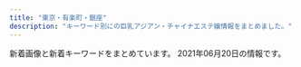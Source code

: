 ```yaml
---
title: "東京・有楽町・銀座"
description: "キーワード別にの巨乳アジアン・チャイナエステ嬢情報をまとめました。"
---
```


新着画像と新着キーワードをまとめています。
2021年06月20日の情報です。

<DmmAffiliateIns />
<KeywordTable
  shops={
    [
    {
        "url": "http://e-berry.work/index.html",
        "keywords": {},
        "name": "\u30a2\u30ed\u30de\u30a2\u30ea\u30a2",
        "img_links": [
            "http://e-berry.work/images/sys3.jpg",
            "http://e-berry.work/sp/images/b2.jpg",
            "http://e-berry.work/sp/images/news.png",
            "http://e-berry.work/staff/ayumi.jpg",
            "http://e-berry.work/img/yoko1.jpg",
            "http://e-berry.work/images/10.jpg",
            "http://e-berry.work/sp/images/head.jpg",
            "http://e-berry.work/sp/img/ayumi1.jpg",
            "http://e-berry.work/staff/nene.jpg",
            "http://e-berry.work/staff/hikari.jpg",
            "http://e-berry.work/sp/staff/aya.jpg",
            "http://e-berry.work/images/9.jpg",
            "http://e-berry.work/sp/images/sys2.png",
            "http://e-berry.work/img/natumi1.jpg",
            "http://e-berry.work/sp/images/sys3.png",
            "http://e-berry.work/sp/images/staff_t.png",
            "http://e-berry.work/sp/img/nene1.jpg",
            "http://e-berry.work/sp/images/concept.jpg",
            "http://e-berry.work/images/b2.jpg",
            "http://e-berry.work/sp/images/rec1.jpg",
            "http://e-berry.work/images/newsb.png",
            "http://e-berry.work/sp/images/interior_t.png",
            "http://e-berry.work/sp/img/natumi1.jpg",
            "http://e-berry.work/img/moka1.jpg",
            "http://e-berry.work/img/aya1.jpg",
            "http://e-berry.work/sp/img/haruka1.jpg",
            "http://e-berry.work/sp/img/ai1.jpg",
            "http://e-berry.work/img/hikari1.jpg",
            "http://e-berry.work/images/newface.jpg",
            "http://e-berry.work/images/head.jpg",
            "http://e-berry.work/sp/staff/yoko.jpg",
            "http://e-berry.work/sp/images/newsb.png",
            "http://e-berry.work/sp/staff/nene.jpg",
            "http://e-berry.work/images/ac1.jpg",
            "http://e-berry.work/sp/images/newface.png",
            "http://e-berry.work/images/interior_t.jpg",
            "http://e-berry.work/images/news_t.jpg",
            "http://e-berry.work/images/sys2.jpg",
            "http://e-berry.work/sp/images/ac1.jpg",
            "http://e-berry.work/sp/images/tel.png",
            "http://e-berry.work/sp/staff/ayumi.jpg",
            "http://e-berry.work/img/rina1.jpg",
            "http://e-berry.work/staff/aya.jpg",
            "http://e-berry.work/sp/staff/hikari.jpg",
            "http://e-berry.work/sp/img/yoko1.jpg",
            "http://e-berry.work/sp/img/hikari1.jpg",
            "http://e-berry.work/sp/staff/ai.jpg",
            "http://e-berry.work/staff/yoko.jpg",
            "http://e-berry.work/images/concept.jpg",
            "http://e-berry.work/sp/staff/moka.jpg",
            "http://e-berry.work/sp/images/10.jpg",
            "http://e-berry.work/images/rec2.jpg",
            "http://e-berry.work/img/ayumi1.jpg",
            "http://e-berry.work/sp/images/b1.jpg",
            "http://e-berry.work/sp/images/rec2.png",
            "http://e-berry.work/staff/moka.jpg",
            "http://e-berry.work/images/sm.jpg",
            "http://e-berry.work/img/haruka1.jpg",
            "http://e-berry.work/sp/img/rina1.jpg",
            "http://e-berry.work/images/tgirl.jpg",
            "http://e-berry.work/images/b1.jpg",
            "http://e-berry.work/images/rec1.jpg",
            "http://e-berry.work/sp/images/int2.png",
            "http://e-berry.work/sp/staff/rina.jpg",
            "http://e-berry.work/sp/staff/natumi.jpg",
            "http://e-berry.work/sp/images/footer.jpg",
            "http://e-berry.work/sp/images/sys1.png",
            "http://e-berry.work/images/int2.jpg",
            "http://e-berry.work/img/ai1.jpg",
            "http://e-berry.work/staff/natumi.jpg",
            "http://e-berry.work/images/sys1.jpg",
            "http://e-berry.work/staff/ai.jpg",
            "http://e-berry.work/sp/images/int1.png",
            "http://e-berry.work/sp/images/9.jpg",
            "http://e-berry.work/sp/staff/haruka.jpg",
            "http://e-berry.work/sp/img/moka1.jpg",
            "http://e-berry.work/staff/haruka.jpg",
            "http://e-berry.work/sp/img/aya1.jpg",
            "http://e-berry.work/sp/images/topgirl.png",
            "http://e-berry.work/images/staff_t.jpg",
            "http://e-berry.work/img/nene1.jpg",
            "http://e-berry.work/staff/rina.jpg",
            "http://e-berry.work/images/int1.jpg"
        ],
        "station": "\u6c34\u5929\u5bae\u524d\u99c56\u756a\u51fa\u53e3"
    },
    {
        "station": "\u5c0f\u4f1d\u99ac\u753a\u99c51\u756a\u51fa\u53e3",
        "url": "http://lucky.geo.jp/",
        "name": "LUCKY \uff5e\u30e9\u30c3\u30ad\u30fc\uff5e",
        "img_links": [
            "http://lucky.geo.jp/2/uploadimg/1597029716.jpg",
            "http://lucky.geo.jp/2/uploadimg/1610946975.jpeg",
            "http://lucky.geo.jp/2/uploadimg/1574764277.jpg",
            "http://lucky.geo.jp/2/uploadimg/1615487001.jpeg",
            "http://lucky.geo.jp/2/uploadimg/1619245065.jpeg",
            "http://lucky.geo.jp/vis_theptframe.png",
            "http://lucky.geo.jp/dozdLZQPkhPUwC2.png",
            "https://LUCKY.pwchp.com/images/vis_theptframe.png",
            "http://lucky.geo.jp/int1.png",
            "http://lucky.geo.jp/2/uploadimg/1613285139.jpeg",
            "http://lucky.geo.jp/2/uploadimg/1565558725.jpg",
            "http://lucky.geo.jp/2/uploadimg/1593756798.jpg",
            "http://lucky.geo.jp/2/uploadimg/1596225793.jpg",
            "http://lucky.geo.jp/2/uploadimg/1589888939.jpg",
            "http://lucky.geo.jp/2/uploadimg/1610000464.jpeg",
            "http://lucky.geo.jp/2/uploadimg/1593756884.jpg"
        ],
        "keywords": {
            "90": 40,
            "D": 20,
            "C": 40,
            "92": 10,
            "83": 40,
            "E": 20,
            "87": 20,
            "85": 20
        }
    },
    {
        "url": "https://melodyspa.tokyo/",
        "name": "Melody Spa -\u30e1\u30ed\u30c7\u30a3 \u30b9\u30d1-",
        "station": "JR\u65b0\u65e5\u672c\u6a4b\u99c56\u756a\u51fa\u53e3",
        "img_links": [
            "https://melodyspa.tokyo/images/share/pagetop.png",
            "https://melodyspa.tokyo/images/st/risa.jpg",
            "https://melodyspa.tokyo/images/st/yuna.jpg",
            "https://melodyspa.tokyo/images/st/yuna1.jpg",
            "https://melodyspa.tokyo/images/st/mina2.jpg",
            "https://melodyspa.tokyo/images/st/rara2.jpg",
            "https://melodyspa.tokyo/images/st/st_.jpg",
            "https://melodyspa.tokyo/images/st/yui.jpg",
            "https://melodyspa.tokyo/images/st/mina.jpg",
            "https://melodyspa.tokyo/images/topimage/topimage.jpg",
            "https://melodyspa.tokyo/images/st/yuri.jpg",
            "https://melodyspa.tokyo/images/st/yuna2.jpg",
            "https://melodyspa.tokyo/images/st/you.jpg",
            "https://melodyspa.tokyo/images/st/miho.jpg",
            "https://melodyspa.tokyo/images/st/ringo.jpg",
            "https://melodyspa.tokyo/images/st/you3.jpg",
            "https://melodyspa.tokyo/images/st/you2.jpg"
        ],
        "keywords": {
            "C": 36,
            "F": 2,
            "86": 4
        }
    },
    {
        "station": "\u6c34\u5929\u5bae\u524d\u99c58\u756a\u51fa\u53e3",
        "name": "\u3086\u3089\u308a\u9999",
        "img_links": [
            "http://yurarika.work/staff/mirai1.jpg",
            "http://yurarika.work/staff/mika2.jpg",
            "http://yurarika.work/staff/mirai2.jpg",
            "http://yurarika.work/staff/aya2.jpg",
            "http://yurarika.work/staff/rara.jpg",
            "http://yurarika.work/staff/rara1.jpg",
            "http://yurarika.work/staff/mika.jpg",
            "http://yurarika.work/staff/mirai.jpg",
            "http://yurarika.work/staff/aya1.jpg",
            "http://yurarika.work/staff/aya.jpg",
            "http://yurarika.work/staff/rara2.jpg",
            "http://yurarika.work/staff/mika1.jpg",
            "http://yurarika.work/img/all/loader.png"
        ],
        "keywords": {
            "D": 6,
            "86": 4,
            "85": 10,
            "88": 6,
            "C": 14
        },
        "url": "http://yurarika.work/"
    },
    {
        "name": "Dream",
        "img_links": [
            "https://ningyocho-esthe.work/images/dream/staff/\u30ca\u30ca.jpg",
            "https://ningyocho-esthe.work/images/dream/staff/\u3042\u307f.jpg",
            "https://ningyocho-esthe.work/images/dream/home/image_01.png",
            "https://ningyocho-esthe.work/images/dream/common/credit_02.png",
            "https://ningyocho-esthe.work/images/dream/common/gallery_04.png",
            "https://ningyocho-esthe.work/images/dream/common/credit_01.png",
            "https://ningyocho-esthe.work/images/dream/staff/imgapp_1.jpg",
            "https://ningyocho-esthe.work/images/dream/staff/ni.jpeg",
            "https://ningyocho-esthe.work/images/dream/common/side_bnr_02.png",
            "https://ningyocho-esthe.work/images/dream/common/gallery_10.png",
            "https://ningyocho-esthe.work/images/dream/staff/3.jpg",
            "https://ningyocho-esthe.work/images/dream/common/side_bnr_01.png",
            "https://ningyocho-esthe.work/images/dream/common/gallery_05.png",
            "https://ningyocho-esthe.work/images/dream/staff/1.jpg",
            "https://ningyocho-esthe.work/images/dream/home/image_02.png",
            "https://ningyocho-esthe.work/images/dream/common/gallery_06.png",
            "https://ningyocho-esthe.work/images/dream/staff/13.jpg",
            "https://ningyocho-esthe.work/images/dream/staff/imgapp6.jpg",
            "https://ningyocho-esthe.work/images/dream/staff/\u5929\u4f7f\u591c\u6708.jpeg",
            "https://ningyocho-esthe.work/images/dream/common/gallery_07.png",
            "https://ningyocho-esthe.work/images/dream/common/gallery_03.png",
            "https://ningyocho-esthe.work/images/dream/common/gallery_02.png",
            "https://ningyocho-esthe.work/images/dream/common/gallery_08.png",
            "https://ningyocho-esthe.work/images/dream/home/image_03.png",
            "https://ningyocho-esthe.work/images/dream/staff/imgapp_3.jpg",
            "https://ningyocho-esthe.work/images/dream/nvpuai2.jpeg",
            "https://ningyocho-esthe.work/images/dream/staff/2.jpg",
            "https://ningyocho-esthe.work/images/dream/common/header_phone_pc.png",
            "https://ningyocho-esthe.work/images/dream/common/header_info.png",
            "https://ningyocho-esthe.work/images/dream/common/credit_03.png",
            "https://ningyocho-esthe.work/images/dream/home/teaser.png",
            "https://ningyocho-esthe.work/images/dream/common/gallery_01.png",
            "https://ningyocho-esthe.work/images/dream/common/gallery_09.png"
        ],
        "station": "\u4eba\u5f62\u753a\u99c5A1\u51fa\u53e3",
        "url": "https://ningyocho-esthe.work/",
        "keywords": {
            "88": 1,
            "\u30bb\u30af\u30b7\u30fc": 3
        }
    },
    {
        "keywords": {},
        "station": "\u4eba\u5f62\u753a\u99c5A6",
        "img_links": [
            "http://yume-sato.blue/uploads//sites/18/2020/09/g4.jpg",
            "http://yume-sato.blue/uploads//sites/18/2020/09/g5.jpg",
            "http://yume-sato.blue/uploads//sites/18/2020/09/g2.jpg",
            "http://yume-sato.blue/uploads//sites/18/2020/09/pick.jpg",
            "http://yume-sato.blue/uploads//sites/18/2020/09/news.jpg",
            "http://yume-sato.blue/uploads//sites/18/2020/09/s_staff.png",
            "http://yume-sato.blue/uploads//sites/18/2020/09/g6-150x150.jpg",
            "http://yume-sato.blue/uploads//sites/18/2020/12/gg.jpg",
            "http://yume-sato.blue/uploads//sites/18/2021/05/g3.jpg",
            "http://yume-sato.blue/uploads//sites/18/2021/04/1.jpg",
            "http://yume-sato.blue/uploads//sites/18/2020/09/g5-150x150.jpg",
            "http://yume-sato.blue/uploads//sites/18/2020/09/g2-150x150.jpg",
            "http://yume-sato.blue/uploads//sites/18/2020/09/mobile-1.jpg",
            "http://yume-sato.blue/uploads//sites/18/2020/09/g4-150x150.jpg",
            "http://yume-sato.blue/uploads//sites/18/2020/12/gg-150x150.jpg",
            "http://yume-sato.blue/uploads//sites/18/2020/09/top.jpg",
            "http://yume-sato.blue/uploads//sites/18/2021/04/1-225x300.jpg",
            "http://yume-sato.blue/uploads//sites/18/2020/09/top1-1.jpg",
            "http://yume-sato.blue/uploads//sites/18/2020/09/g1-150x150.jpg",
            "http://yume-sato.blue/uploads//sites/18/2021/06/g3.jpg",
            "http://yume-sato.blue/uploads//sites/18/2021/06/g3-150x150.jpg",
            "http://yume-sato.blue/uploads//sites/18/2020/09/g1.jpg",
            "http://yume-sato.blue/uploads//sites/18/2021/05/g3-150x150.jpg",
            "http://yume-sato.blue/uploads//sites/18/2020/10/g2.jpg",
            "http://yume-sato.blue/uploads//sites/18/2020/09/g6.jpg"
        ],
        "url": "http://yume-sato.blue/",
        "name": "\u5922\u306e\u90f7"
    },
    {
        "station": "\u99ac\u55b0\u6a2a\u5c71\u99c5A2\u51fa\u53e3",
        "name": "Miss.9\uff5e\u30df\u30b9.\u30ad\u30e5\u30a6\uff5e",
        "img_links": [
            "http://esthe-aroma.com/images/cg13.jpg",
            "http://esthe-aroma.com/images/cg06.jpg",
            "http://esthe-aroma.com/images/mainImg_sub.jpg",
            "http://esthe-aroma.com/images/photo03.jpg",
            "http://esthe-aroma.com/images/photo02.jpg",
            "http://esthe-aroma.com/images/cg11.jpg",
            "http://esthe-aroma.com/images/icon_tel.png",
            "http://esthe-aroma.com/images/photo01.jpg",
            "http://esthe-aroma.com/images/cg02.jpg",
            "http://esthe-aroma.com/images/btn2.png",
            "http://esthe-aroma.com/images/icon_info.png",
            "http://esthe-aroma.com/images/end-info.png",
            "http://esthe-aroma.com/images/cg07.jpg",
            "http://esthe-aroma.com/images/cg08.jpg",
            "http://esthe-aroma.com/images/cg10.jpg",
            "http://esthe-aroma.com/images/qrc.jpg",
            "http://esthe-aroma.com/images/cg04.jpg",
            "http://esthe-aroma.com/images/cg03.jpg",
            "http://esthe-aroma.com/images/cg12.jpg",
            "http://esthe-aroma.com/images/icon_concept.png",
            "http://esthe-aroma.com/images/icon_top.png",
            "http://esthe-aroma.com/images/cg01.jpg",
            "http://esthe-aroma.com/images/cg05.jpg",
            "http://esthe-aroma.com/images/icon_staff.png",
            "http://esthe-aroma.com/images/cg09.jpg"
        ],
        "keywords": {
            "E": 1,
            "C": 2,
            "D": 10,
            "86": 13
        },
        "url": "http://esthe-aroma.com/"
    },
    {
        "station": "\u65b0\u5bcc\u753a\u99c53\u756a\u51fa\u53e3",
        "url": "http://www.hitomebore.esjp.info/",
        "img_links": [
            "http://www.hitomebore.esjp.info/files/009.jpg",
            "http://www.hitomebore.esjp.info/files/008.jpg",
            "http://www.hitomebore.esjp.info/images/m2.jpg",
            "http://www.hitomebore.esjp.info/files/013.jpg",
            "http://www.hitomebore.esjp.info/images/m4.jpg",
            "http://www.hitomebore.esjp.info/files/002.jpg",
            "http://www.hitomebore.esjp.info/images/m1.jpg",
            "http://www.hitomebore.esjp.info/files/015.jpg",
            "http://www.hitomebore.esjp.info/files/011.jpg",
            "http://www.hitomebore.esjp.info/files/016.jpg",
            "http://www.hitomebore.esjp.info/images/btn2.png",
            "http://www.hitomebore.esjp.info/images/m3.jpg",
            "http://www.hitomebore.esjp.info/images/mainImg2.jpg",
            "http://www.hitomebore.esjp.info/images/mainImg_sub.jpg",
            "http://www.hitomebore.esjp.info/files/012.jpg",
            "http://www.hitomebore.esjp.info/files/010.jpg",
            "http://www.hitomebore.esjp.info/files/014.jpg",
            "http://www.hitomebore.esjp.info/files/007.jpg"
        ],
        "name": "\u3072\u3068\u3081\u307c\u308c",
        "keywords": {
            "D": 27,
            "88": 3,
            "C": 6,
            "85": 6,
            "86": 18,
            "87": 6
        }
    },
    {
        "url": "http://luna-shine.info/",
        "name": "\u30eb\u30ca\u30b7\u30e3\u30a4\u30f3",
        "keywords": {
            "D": 30,
            "E": 13,
            "F": 6,
            "89": 21,
            "\u80f8": 2,
            "G": 6,
            "84": 3,
            "85": 6,
            "82": 3,
            "88": 21,
            "81": 3,
            "86": 6,
            "\u30bb\u30af\u30b7\u30fc": 1,
            "C": 12,
            "87": 12
        },
        "station": "\u5c0f\u4f1d\u99ac\u753a\u99c53\u756a\u51fa\u53e3",
        "img_links": [
            "http://luna-shine.info/uploads/lunashine/2016/11/31.jpg",
            "http://luna-shine.info/uploads/lunashine/2017/03/saki1.jpg",
            "http://luna-shine.info/uploads/lunashine/2013/01/room-11.jpg",
            "http://luna-shine.info/uploads/lunashine/2013/10/4_e589afe69cac.jpg",
            "http://luna-shine.info/uploads/lunashine/2014/04/image_e589afe69cac.png",
            "http://luna-shine.info/uploads/lunashine/2013/01/img_0370_e589afe69cac-276x368.jpg",
            "http://luna-shine.info/uploads/lunashine/images/rq03.jpg",
            "http://luna-shine.info/uploads/lunashine/2019/05/e5beaee4bfa1e59bbee78987_20190517131309.jpg",
            "http://luna-shine.info/uploads/lunashine/2013/01/room-3.jpg",
            "http://luna-shine.info/uploads/lunashine/2013/01/room-6.jpg",
            "http://luna-shine.info/uploads/lunashine/2013/01/room-8.jpg",
            "http://luna-shine.info/uploads/lunashine/2012/12/topview3.jpg",
            "http://luna-shine.info/uploads/lunashine/2014/05/naomi1-276x3584.jpg",
            "http://luna-shine.info/uploads/lunashine/2015/03/11111.jpg",
            "http://luna-shine.info/uploads/lunashine/2013/11/e381afe3828be3818b-1000x1333.jpg",
            "http://luna-shine.info/uploads/lunashine/2017/03/saki.jpg",
            "http://luna-shine.info/uploads/lunashine/2013/10/e381bfe382841_e589afe69cac.jpg",
            "http://luna-shine.info/uploads/lunashine/2013/03/img_0522_e589afe69cac-1000x1333.jpg",
            "http://luna-shine.info/uploads/lunashine/2013/11/e381afe3828be3818befbc92-1000x1333.jpg",
            "http://luna-shine.info/uploads/lunashine/2015/01/0.jpg",
            "http://luna-shine.info/uploads/lunashine/2019/07/qqe59bbee78987201504181707251.jpg",
            "http://luna-shine.info/uploads/lunashine/2013/01/room-10.jpg",
            "http://luna-shine.info/uploads/lunashine/2019/04/flash1.jpg",
            "http://luna-shine.info/uploads/lunashine/images/new_d.jpg",
            "http://luna-shine.info/uploads/lunashine/2013/01/qiu-1.jpg",
            "http://luna-shine.info/uploads/lunashine/2013/01/room-7.jpg",
            "http://luna-shine.info/uploads/lunashine/2019/03/e5beaee4bfa1e59bbee78987_201903141535171.jpg",
            "http://luna-shine.info/uploads/lunashine/2019/04/e5beaee4bfa1e59bbee78987_201903161627478.jpg",
            "http://luna-shine.info/uploads/lunashine/2014/06/image-15.jpeg",
            "http://luna-shine.info/uploads/lunashine/2020/01/e5beaee4bfa1e59bbee78987_20190517131309.jpg",
            "http://luna-shine.info/uploads/lunashine/2013/05/p1020464_e589afe69cac.jpg",
            "http://luna-shine.info/uploads/lunashine/2012/12/mailmaka.jpg",
            "http://luna-shine.info/uploads/lunashine/2015/04/1111_e589afe69cac1.jpg",
            "http://luna-shine.info/uploads/lunashine/2019/04/bottom.jpg",
            "http://luna-shine.info/uploads/lunashine/2019/04/e5beaee4bfa1e59bbee78987_2019031616274791.jpg",
            "http://luna-shine.info/uploads/lunashine/2013/01/room-5.jpg",
            "http://luna-shine.info/uploads/lunashine/2013/01/room-9.jpg",
            "http://luna-shine.info/uploads/lunashine/2012/12/topview4.jpg",
            "http://luna-shine.info/uploads/lunashine/2019/12/e5beaee4bfa1e59bbee78987_20191207154634.jpg",
            "http://luna-shine.info/uploads/lunashine/2012/12/topview1.jpg",
            "http://luna-shine.info/uploads/lunashine/2012/12/topview0.jpg",
            "http://luna-shine.info/uploads/lunashine/2015/03/171f728230a16701d87b9e61ba70edf8.png",
            "http://luna-shine.info/uploads/lunashine/images/picup.png",
            "http://luna-shine.info/uploads/lunashine/2019/12/e5beaee4bfa1e59bbee78987_201912071546181.jpg",
            "http://luna-shine.info/uploads/lunashine/2014/05/naomi1-276x3583.jpg",
            "http://luna-shine.info/uploads/lunashine/2014/06/image-14.jpeg",
            "http://luna-shine.info/uploads/lunashine/2013/10/e381bfe3818d2_e589afe69cac.jpg",
            "http://luna-shine.info/uploads/lunashine/2013/01/room-1.jpg",
            "http://luna-shine.info/uploads/lunashine/images/new_tit.jpg",
            "http://luna-shine.info/uploads/lunashine/images/no-photo.jpg",
            "http://luna-shine.info/uploads/lunashine/2013/10/e381bfe38286e3818d-5_e589afe69cac.jpg",
            "http://luna-shine.info/uploads/lunashine/2019/04/tel.jpg",
            "http://luna-shine.info/uploads/lunashine/2015/01/2_e589afe69cac.jpg",
            "http://luna-shine.info/uploads/lunashine/2014/05/22.jpg",
            "http://luna-shine.info/uploads/lunashine/2013/10/e38182e38286e381bf3_e589afe69cac.jpg",
            "http://luna-shine.info/uploads/lunashine/2015/01/11.jpg",
            "http://luna-shine.info/uploads/lunashine/2017/04/22221.jpg",
            "http://luna-shine.info/uploads/lunashine/2012/12/mobile.jpg",
            "http://luna-shine.info/uploads/lunashine/2015/04/1111_e589afe69cac.jpg",
            "http://luna-shine.info/uploads/lunashine/2019/04/e5beaee4bfa1e59bbee78987_201903161627475.jpg",
            "http://luna-shine.info/uploads/lunashine/2015/12/qqe59bbee7898720151214133747.jpg",
            "http://luna-shine.info/uploads/lunashine/2019/03/e5beaee4bfa1e59bbee78987_201903161627476.jpg",
            "http://luna-shine.info/uploads/lunashine/2019/05/e5beaee4bfa1e59bbee78987_201905171313091.jpg",
            "http://luna-shine.info/uploads/lunashine/images/rq01.jpg",
            "http://luna-shine.info/uploads/lunashine/2015/06/image1-266x4001.jpg",
            "http://luna-shine.info/uploads/lunashine/2018/05/2.jpg",
            "http://luna-shine.info/uploads/lunashine/2015/03/8dbe4d07b4f1258c30f14b30e60c1466.png",
            "http://luna-shine.info/uploads/lunashine/2013/01/img_0427_e589afe69cac-276x368.jpg",
            "http://luna-shine.info/uploads/lunashine/2014/06/9c1b42356edc1bb51d040e0a1783fa97.png",
            "http://luna-shine.info/uploads/lunashine/2015/09/1-12041z120344c1_e589afe69cac_e589afe69cac.jpg",
            "http://luna-shine.info/uploads/lunashine/2016/12/img_4240.jpg",
            "http://luna-shine.info/uploads/lunashine/2013/01/room-2.jpg"
        ]
    },
    {
        "img_links": [
            "http://sakura.relaxnabi.com/css/staff/staff005.jpg",
            "http://sakura.relaxnabi.com/css/topright02.jpg",
            "http://sakura.relaxnabi.com/css/staff/staff001.jpg",
            "http://sakura.relaxnabi.com/css/nav/nav-002.png",
            "http://sakura.relaxnabi.com/css/staff/staff002.jpg",
            "http://sakura.relaxnabi.com/css/topleft01.png",
            "http://sakura.relaxnabi.com/css/tel03.png",
            "http://sakura.relaxnabi.com/css/staff/staff18.jpg",
            "http://sakura.relaxnabi.com/css/nav/nav-001.png",
            "http://sakura.relaxnabi.com/css/cam00001.png",
            "http://sakura.relaxnabi.com/css/staff/staff003.jpg",
            "http://sakura.relaxnabi.com/css/topleft02.png",
            "http://sakura.relaxnabi.com/css/staff/staff004.jpg",
            "http://sakura.relaxnabi.com/css/nav/nav-003.png",
            "http://sakura.relaxnabi.com/css/nav/nav-006.png",
            "http://sakura.relaxnabi.com/css/nav/nav-005.png",
            "http://sakura.relaxnabi.com/css/nav/nav-004.png"
        ],
        "station": "\u8305\u5834\u753a\u99c51\u756a\u51fa\u53e3",
        "keywords": {
            "D": 5,
            "87": 2,
            "89": 4,
            "C": 3
        },
        "url": "http://sakura.relaxnabi.com/",
        "name": "\u685c\uff5e\u3055\u304f\u3089\uff5e"
    },
    {
        "station": "\u65b0\u5bcc\u753a\u99c5",
        "url": "http://xn--vckg5a5c7c8c1czd.in.net/",
        "keywords": {
            "86": 24,
            "E": 4,
            "D": 20
        },
        "name": "\u7652\u3057\u306e\u6d77",
        "img_links": [
            "http://xn--vckg5a5c7c8c1czd.in.net/images/an_1_03.jpg",
            "http://xn--vckg5a5c7c8c1czd.in.net/images/an_1_02.jpg",
            "http://xn--vckg5a5c7c8c1czd.in.net/images/an_2_06.jpg",
            "http://xn--vckg5a5c7c8c1czd.in.net/images/an_1_07.jpg",
            "http://xn--vckg5a5c7c8c1czd.in.net/images/staff_images/cg17.jpg",
            "http://xn--vckg5a5c7c8c1czd.in.net/images/an_2_04.jpg",
            "http://xn--vckg5a5c7c8c1czd.in.net/images/slider/slide2s.jpg",
            "http://xn--vckg5a5c7c8c1czd.in.net/images/an_2_03.jpg",
            "http://xn--vckg5a5c7c8c1czd.in.net/images/an_1_04.jpg",
            "http://xn--vckg5a5c7c8c1czd.in.net/images/staff_images/cg14.jpg",
            "http://xn--vckg5a5c7c8c1czd.in.net/images/no.png",
            "http://xn--vckg5a5c7c8c1czd.in.net/images/staff_images/top_small_5.jpg",
            "http://xn--vckg5a5c7c8c1czd.in.net/images/staff_images/cg5.jpg",
            "http://xn--vckg5a5c7c8c1czd.in.net/images/slider/slide1s.jpg",
            "http://xn--vckg5a5c7c8c1czd.in.net/images/slider/slide3.jpg",
            "http://xn--vckg5a5c7c8c1czd.in.net/images/staff_images/cg2.jpg",
            "http://xn--vckg5a5c7c8c1czd.in.net/images/staff_images/top_small_1.jpg",
            "http://xn--vckg5a5c7c8c1czd.in.net/images/staff_images/top_small_14.jpg",
            "http://xn--vckg5a5c7c8c1czd.in.net/images/staff_images/top_small_16.jpg",
            "http://xn--vckg5a5c7c8c1czd.in.net/images/an_2_02.jpg",
            "http://xn--vckg5a5c7c8c1czd.in.net/images/slider/slide1.jpg",
            "http://xn--vckg5a5c7c8c1czd.in.net/images/index_01.jpg",
            "http://xn--vckg5a5c7c8c1czd.in.net/images/slider/slide2.jpg",
            "http://xn--vckg5a5c7c8c1czd.in.net/images/slider/slide3s.jpg",
            "http://xn--vckg5a5c7c8c1czd.in.net/images/staff_images/top_small_17.jpg",
            "http://xn--vckg5a5c7c8c1czd.in.net/images/staff_images/cg16.jpg",
            "http://xn--vckg5a5c7c8c1czd.in.net/images/staff_images/top_small_2.jpg",
            "http://xn--vckg5a5c7c8c1czd.in.net/images/an_1_06.jpg",
            "http://xn--vckg5a5c7c8c1czd.in.net/images/an_2_07.jpg",
            "http://xn--vckg5a5c7c8c1czd.in.net/images/an_2_05.jpg",
            "http://xn--vckg5a5c7c8c1czd.in.net/images/staff_images/cg1.jpg",
            "http://xn--vckg5a5c7c8c1czd.in.net/images/QRcode.jpg"
        ]
    },
    {
        "name": "\u30e9\u30d5\u30a3\u30fc\u30eb",
        "station": "\u65b0\u65e5\u672c\u6a4b\u99c55\u756a\u51fa\u53e3",
        "url": "http://s-este.net/",
        "keywords": {},
        "img_links": []
    },
    {
        "url": "http://prime-relax.work/",
        "name": "PRIME\u30fb\u30d7\u30e9\u30a4\u30e0",
        "station": "\u99ac\u55b0\u753a\u99c51\u756a\u51fa\u53e3",
        "keywords": {
            "87": 4,
            "86": 7,
            "82": 1,
            "D": 10,
            "C": 7,
            "88": 1,
            "E": 1,
            "84": 5
        },
        "img_links": [
            "http://prime-relax.work/sp/img/add3.jpg",
            "http://prime-relax.work/sp/img/tit.jpg",
            "http://prime-relax.work/img/st07.jpg",
            "http://prime-relax.work/img/link10033.jpg",
            "http://prime-relax.work/img/sta5.jpg",
            "http://prime-relax.work/img/sys.jpg",
            "http://prime-relax.work/sp/img/t-s.jpg",
            "http://prime-relax.work/img/sta13.jpg",
            "http://prime-relax.work/sp/img/sta12.jpg",
            "http://prime-relax.work/img/st14.jpg",
            "http://prime-relax.work/img/mo.png",
            "http://prime-relax.work/sp/img/botton.jpg",
            "http://prime-relax.work/sp/img/sta4.jpg",
            "http://prime-relax.work/img/st5.jpg",
            "http://prime-relax.work/img/st013.jpg",
            "http://prime-relax.work/sp/img/sta13.jpg",
            "http://prime-relax.work/img/st014.jpg",
            "http://prime-relax.work/img/sta8.jpg",
            "http://prime-relax.work/img/link300100.jpg",
            "http://prime-relax.work/sp/img/sta14.jpg",
            "http://prime-relax.work/sp/img/p-8.jpg",
            "http://prime-relax.work/img/sta9.jpg",
            "http://prime-relax.work/img/IMG_1667.jpg",
            "http://prime-relax.work/img/st12.jpg",
            "http://prime-relax.work/img/sta7.jpg",
            "http://prime-relax.work/img/bottom.png",
            "http://prime-relax.work/sp/img/time.jpg",
            "http://prime-relax.work/sp/img/add2.jpg",
            "http://prime-relax.work/img/st04.jpg",
            "http://prime-relax.work/img/st11.jpg",
            "http://prime-relax.work/sp/img/sta7.jpg",
            "http://prime-relax.work/img/bottom-.png",
            "http://prime-relax.work/img/body-.jpg",
            "http://prime-relax.work/sp/img/cam.jpg",
            "http://prime-relax.work/img/sta4.jpg",
            "http://prime-relax.work/img/st08.jpg",
            "http://prime-relax.work/sp/img/pic.jpg",
            "http://prime-relax.work/sp/img/sta11.jpg",
            "http://prime-relax.work/sp/img/p-9.jpg",
            "http://prime-relax.work/img/sta14.jpg",
            "http://prime-relax.work/img/IMG_1709.jpg",
            "http://prime-relax.work/img/sta11.jpg",
            "http://prime-relax.work/img/st13.jpg",
            "http://prime-relax.work/sp/img/t-a.jpg",
            "http://prime-relax.work/sp/img/t-o.jpg",
            "http://prime-relax.work/sp/img/pc.jpg",
            "http://prime-relax.work/img/IMG_1699.jpg",
            "http://prime-relax.work/sp/img/sta9.jpg",
            "http://prime-relax.work/sp/img/sys.jpg",
            "http://prime-relax.work/sp/img/tel.jpg",
            "http://prime-relax.work/sp/img/p-7.jpg",
            "http://prime-relax.work/img/st4.jpg",
            "http://prime-relax.work/img/IMG_1675.jpg",
            "http://prime-relax.work/img/st7.jpg",
            "http://prime-relax.work/img/sta12.jpg",
            "http://prime-relax.work/sp/img/t-t.jpg",
            "http://prime-relax.work/img/st8.jpg",
            "http://prime-relax.work/img/link20067.jpg",
            "http://prime-relax.work/sp/img/add.jpg",
            "http://prime-relax.work/sp/img/t-r.jpg",
            "http://prime-relax.work/sp/img/sta5.jpg",
            "http://prime-relax.work/img/st9.jpg",
            "http://prime-relax.work/img/head.jpg",
            "http://prime-relax.work/img/eve.jpg",
            "http://prime-relax.work/sp/img/info.jpg",
            "http://prime-relax.work/img/link-.jpg",
            "http://prime-relax.work/sp/img/sta8.jpg"
        ]
    },
    {
        "url": "http://koikst.xyz/",
        "name": "\u60a0",
        "img_links": [
            "http://koikst.xyz/_src/20886122/up.png",
            "http://koikst.xyz/_src/20886283/img20170527114635169213.png",
            "http://koikst.xyz/_src/20886287/9c88380aa0315ec9292225a3223d62d9.jpg",
            "http://koikst.xyz/_src/20886035/up.png",
            "http://koikst.xyz/_src/51067433/wechatimg726.jpg",
            "http://koikst.xyz/_src/51067435/wechatimg725.jpg",
            "http://koikst.xyz/_src/20886059/sign.png",
            "http://koikst.xyz/_src/20886064/index_37.png",
            "http://koikst.xyz/_src/20886019/up.png",
            "http://koikst.xyz/_src/20886061/index_34.png",
            "http://koikst.xyz/_src/20991736/t02200330_0640096013249885015.jpg",
            "http://koikst.xyz/_src/20886231/_dsf0770_pp.jpg",
            "http://koikst.xyz/_src/20886235/t02200330_0640096013249885015.jpg",
            "http://koikst.xyz/_src/20886008/_k3_6019.jpg",
            "http://sunflower.jp.net/1.jpg",
            "http://koikst.xyz/_src/20886308/t02200330_0640096013249885015.jpg",
            "http://koikst.xyz/_src/20886229/_dsf0778_pp.jpg",
            "http://koikst.xyz/_src/20886005/wechatimg35.jpg",
            "http://koikst.xyz/_src/20886060/index_33.png",
            "http://koikst.xyz/_src/51067440/wechatimg723.jpg",
            "http://koikst.xyz/_src/20885845/up.png",
            "http://koikst.xyz/_src/20886066/slider2.png",
            "http://koikst.xyz/_src/20886092/therapist-ito.jpg",
            "http://koikst.xyz/_src/20886148/therapist-ito.jpg",
            "http://sunflower.jp.net/5.jpg",
            "http://koikst.xyz/_src/20886222/up.png",
            "http://koikst.xyz/_src/20886211/07958eda583eff2b24876adf03c0a434.jpg",
            "http://koikst.xyz/_src/20885811/up.png",
            "http://koikst.xyz/_src/20885828/up.png",
            "http://sunflower.jp.net/3.jpg",
            "http://koikst.xyz/_src/20886007/_k3_6020.jpg",
            "http://koikst.xyz/_src/20886111/_dsf0778_pp.jpg",
            "http://koikst.xyz/_src/20886062/index_35.png",
            "http://koikst.xyz/_src/20885809/www.cman.png",
            "http://koikst.xyz/_src/20885997/up.png",
            "http://koikst.xyz/_src/20886058/sign.png",
            "http://koikst.xyz/_src/20886009/img_2917.jpg",
            "http://koikst.xyz/_src/20886063/index_36.png",
            "http://koikst.xyz/_src/20886305/therapist-ito.jpg",
            "http://koikst.xyz/_src/21089124/img20180325193504865361.png",
            "http://sunflower.jp.net/6.jpg",
            "http://koikst.xyz/_src/51067437/wechatimg724.jpg",
            "http://koikst.xyz/_src/20886065/index_38.png",
            "http://koikst.xyz/_src/20886303/07958eda583eff2b24876adf03c0a434.jpg",
            "http://koikst.xyz/_src/20886233/906ab10dd05fdcaee1fa99bd6e5779ea.jpg",
            "http://koikst.xyz/_src/20885836/sign.jpg",
            "http://koikst.xyz/_src/20886010/img_3017.jpg",
            "http://koikst.xyz/_src/20886006/wechatimg36.jpg",
            "http://koikst.xyz/_src/20886310/wechatimg405.jpg",
            "http://koikst.xyz/_src/20886300/media-20170919.jpg",
            "http://sunflower.jp.net/2.jpg",
            "http://koikst.xyz/_src/20886103/up.png"
        ],
        "station": "JR\u6771\u4eac\u99c5\u516b\u91cd\u6d32\u53e3",
        "keywords": {
            "85": 2,
            "C": 2,
            "E": 3,
            "89": 3
        }
    },
    {
        "img_links": [
            "http://arm-heal.com/staff/yuki/01.jpg",
            "http://arm-heal.com/img/ttl_mobile.png",
            "http://arm-heal.com/img/att.png",
            "http://arm-heal.com/staff/ai/01.jpg",
            "http://arm-heal.com/staff/mimi/01.jpg",
            "http://arm-heal.com/staff/yuuyuu/01.jpg",
            "http://arm-heal.com/pic/topimg3.png",
            "http://arm-heal.com/img/ttl_staff.jpg",
            "http://arm-heal.com/pic/topimg5.png",
            "http://arm-heal.com/pic/topimg2.png",
            "http://arm-heal.com/pic/topimg4.png",
            "http://arm-heal.com/staff/miki/01.jpg",
            "http://arm-heal.com/i/files/homeimg.jpg",
            "http://arm-heal.com/img/ttl_rec.png",
            "http://arm-heal.com/staff/aya/01.jpg",
            "http://arm-heal.com/pic/head.jpg",
            "http://arm-heal.com/img/corona.png",
            "http://arm-heal.com/staff/miya/01.jpg",
            "http://arm-heal.com/pic/topimg1.png"
        ],
        "keywords": {
            "C": 9
        },
        "station": "\u516b\u4e01\u5800\u99c5A5\u53e3",
        "name": "\u7d05\u8449",
        "url": "http://arm-heal.com/"
    },
    {
        "name": "COMODO -\u30b3\u30e2\u30c9-",
        "station": "\u99ac\u55b0\u6a2a\u5c71\u99c5A2\u51fa\u53e3",
        "keywords": {
            "E": 1,
            "85": 2,
            "87": 8,
            "90": 1,
            "88": 1,
            "C": 1,
            "D": 9
        },
        "img_links": [
            "http://www.comodo.relaxjp.info/files/016-02.jpg",
            "http://www.comodo.relaxjp.info/files/005.jpg",
            "http://www.comodo.relaxjp.info/files/011.jpg",
            "http://www.comodo.relaxjp.info/files/007-03.jpg",
            "http://www.comodo.relaxjp.info/files/015.jpg",
            "http://www.comodo.relaxjp.info/files/001-03.jpg",
            "http://www.comodo.relaxjp.info/files/015-03.jpg",
            "http://www.comodo.relaxjp.info/files/014-03.jpg",
            "http://www.comodo.relaxjp.info/images/s_staff.jpg",
            "http://www.comodo.relaxjp.info/files/007.jpg",
            "http://www.comodo.relaxjp.info/files/010.jpg",
            "http://www.comodo.relaxjp.info/files/003.jpg",
            "http://www.comodo.relaxjp.info/files/002.jpg",
            "http://www.comodo.relaxjp.info/files/016.jpg",
            "http://www.comodo.relaxjp.info/images/s_info.jpg",
            "http://www.comodo.relaxjp.info/files/012.jpg",
            "http://www.comodo.relaxjp.info/files/013-03.jpg",
            "http://www.comodo.relaxjp.info/files/010-02.jpg",
            "http://www.comodo.relaxjp.info/files/003-03.jpg",
            "http://www.comodo.relaxjp.info/files/011-03.jpg",
            "http://www.comodo.relaxjp.info/images/s_news.jpg",
            "http://www.comodo.relaxjp.info/files/015-02.jpg",
            "http://www.comodo.relaxjp.info/files/011-02.jpg",
            "http://www.comodo.relaxjp.info/files/013.jpg",
            "http://www.comodo.relaxjp.info/files/001-02.jpg",
            "http://www.comodo.relaxjp.info/files/005-02.jpg",
            "http://www.comodo.relaxjp.info/files/010-03.jpg",
            "http://www.comodo.relaxjp.info/files/005-03.jpg",
            "http://www.comodo.relaxjp.info/files/007-02.jpg",
            "http://www.comodo.relaxjp.info/files/014-02.jpg",
            "http://www.comodo.relaxjp.info/images/s_link.jpg",
            "http://www.comodo.relaxjp.info/images/bj3.jpg",
            "http://www.comodo.relaxjp.info/images/top.png",
            "http://www.comodo.relaxjp.info/files/002-03.jpg",
            "http://www.comodo.relaxjp.info/images/hua.jpg",
            "http://www.comodo.relaxjp.info/files/014.jpg",
            "http://www.comodo.relaxjp.info/files/002-02.jpg",
            "http://www.comodo.relaxjp.info/files/016-03.jpg",
            "http://www.comodo.relaxjp.info/files/012-02.jpg",
            "http://www.comodo.relaxjp.info/images/bj1.jpg",
            "http://www.comodo.relaxjp.info/files/013-02.jpg",
            "http://www.comodo.relaxjp.info/files/001.jpg",
            "http://www.comodo.relaxjp.info/files/012-03.jpg",
            "http://www.comodo.relaxjp.info/files/003-02.jpg"
        ],
        "url": "http://www.comodo.relaxjp.info/"
    },
    {
        "keywords": {
            "D": 4,
            "C": 1,
            "87": 1,
            "89": 1,
            "E": 1
        },
        "url": "https://est-tiara.info/",
        "station": "\u6771\u9280\u5ea7\u99c5A7\u51fa\u53e3",
        "img_links": [
            "https://est-tiara.info/staffPhoto/s20210304095739.jpg",
            "https://est-tiara.info/images/gallery/r8.jpg",
            "https://est-tiara.info/images/gallery/r1.jpg",
            "https://est-tiara.info/staffPhoto/s20210304095845.jpg",
            "https://est-tiara.info/images/gallery/r5.jpg",
            "https://est-tiara.info/staffPhoto/b20201016083614.jpg",
            "https://est-tiara.info/staffPhoto/b20210304095623.jpg",
            "https://est-tiara.info/uploadfiles/Image/campaignEstTiaraInfo.jpg",
            "https://est-tiara.info/staffPhoto/b20210304095739.jpg",
            "https://est-tiara.info/staffPhoto/b20210304100121.jpg",
            "https://est-tiara.info/staffPhoto/s20210304095623.jpg",
            "https://est-tiara.info/js/sliderLine/slide_prev.png",
            "https://est-tiara.info/staffPhoto/b20210304100038.jpg",
            "https://est-tiara.info/staffPhoto/s20210304100038.jpg",
            "https://est-tiara.info/images/mobile.png",
            "https://est-tiara.info/images/gallery/r6.jpg",
            "https://est-tiara.info/images/returnBtn.png",
            "https://est-tiara.info/staffPhoto/s20201016083828.jpg",
            "https://est-tiara.info/images/gallery/r2.jpg",
            "https://est-tiara.info/staffPhoto/s20210304100121.jpg",
            "https://est-tiara.info/staffPhoto/b20201016083828.jpg",
            "https://est-tiara.info/js/sliderLine/slide_next.png",
            "https://est-tiara.info/images/gallery/r3.jpg",
            "https://est-tiara.info/staffPhoto/s20201016083614.jpg",
            "https://est-tiara.info/images/gallery/r4.jpg",
            "https://est-tiara.info/images/gallery/r7.jpg",
            "https://est-tiara.info/staffPhoto/b20210304095845.jpg"
        ],
        "name": "Tiara-\u30c6\u30a4\u30a2\u30e9-"
    },
    {
        "name": "COCOSIA",
        "img_links": [
            "http://cocosia-massage.work/sp/img/p-3.jpg",
            "http://cocosia-massage.work/sp/img/st2.jpg",
            "http://cocosia-massage.work/sp/img/st6.jpg",
            "http://cocosia-massage.work/img/xmas.png",
            "http://cocosia-massage.work/img/r9.jpg",
            "http://cocosia-massage.work/sp/img/t-s.jpg",
            "http://cocosia-massage.work/sp/img/p-5.jpg",
            "http://cocosia-massage.work/img/sta1.jpg",
            "http://cocosia-massage.work/sp/img/cam1.jpg",
            "http://cocosia-massage.work/img/st3.jpg",
            "http://cocosia-massage.work/sp/img/sys.jpg",
            "http://cocosia-massage.work/sp/img/st4.jpg",
            "http://cocosia-massage.work/sp/img/info.jpg",
            "http://cocosia-massage.work/img/sta2.jpg",
            "http://cocosia-massage.work/img/acc.jpg",
            "http://cocosia-massage.work/sp/img/t-t2.jpg",
            "http://cocosia-massage.work/img/st5.jpg",
            "http://cocosia-massage.work/img/newf.jpg",
            "http://cocosia-massage.work/sp/img/cam4.jpg",
            "http://cocosia-massage.work/img/st1.jpg",
            "http://cocosia-massage.work/sp/img/p-4.jpg",
            "http://cocosia-massage.work/sp/img/st3.jpg",
            "http://cocosia-massage.work/img/sta6.jpg",
            "http://cocosia-massage.work/sp/img/cam2.jpg",
            "http://cocosia-massage.work/img/head2.jpg",
            "http://cocosia-massage.work/img/sta4.jpg",
            "http://cocosia-massage.work/sp/img/st1.jpg",
            "http://cocosia-massage.work/img/news.jpg",
            "http://cocosia-massage.work/img/cncp.jpg",
            "http://cocosia-massage.work/sp/img/p-6.jpg",
            "http://cocosia-massage.work/sp/img/cam3.jpg",
            "http://cocosia-massage.work/sp/img/t-t.jpg",
            "http://cocosia-massage.work/img/fla-1.jpg",
            "http://cocosia-massage.work/sp/img/qr.jpg",
            "http://cocosia-massage.work/sp/img/botton.jpg",
            "http://cocosia-massage.work/img/sta3.jpg",
            "http://cocosia-massage.work/img/st4.jpg",
            "http://cocosia-massage.work/img/st2.jpg",
            "http://cocosia-massage.work/sp/img/st5.jpg",
            "http://cocosia-massage.work/sp/img/pc.jpg",
            "http://cocosia-massage.work/sp/img/rec.jpg",
            "http://cocosia-massage.work/img/fla-2.jpg",
            "http://cocosia-massage.work/img/st6.jpg",
            "http://cocosia-massage.work/sp/img/acc.jpg",
            "http://cocosia-massage.work/sp/img/t-r.jpg",
            "http://cocosia-massage.work/img/nos.jpg",
            "http://cocosia-massage.work/img/conc.jpg",
            "http://cocosia-massage.work/img/sta5.jpg"
        ],
        "url": "http://cocosia-massage.work/",
        "station": "\u4eba\u5f62\u753a\u99c5A1\u51fa\u53e3",
        "keywords": {
            "D": 8,
            "85": 16,
            "87": 2,
            "E": 2,
            "C": 22,
            "88": 5,
            "F": 5
        }
    },
    {
        "name": "Spa Ananda",
        "img_links": [
            "https://kayabacho-mensesthe.com/wp/wp-content/uploads/2020/10/aki-s1-150x150.jpg",
            "https://kayabacho-mensesthe.com/images/main2.jpg",
            "https://kayabacho-mensesthe.com/icon/twitter.png",
            "https://kayabacho-mensesthe.com/room/room-l2.jpg",
            "https://kayabacho-mensesthe.com/room/room-l5.jpg",
            "https://kayabacho-mensesthe.com/wp/wp-content/uploads/2020/08/ayaka-1.jpg",
            "https://kayabacho-mensesthe.com/staff/urara-s1.jpg",
            "https://kayabacho-mensesthe.com/room/room-l3.jpg",
            "https://kayabacho-mensesthe.com/images/top2.jpg",
            "https://kayabacho-mensesthe.com/staff/rin-s1.jpg",
            "https://kayabacho-mensesthe.com/images/footer-r.png",
            "https://kayabacho-mensesthe.com/link/mens-esthe.png",
            "https://kayabacho-mensesthe.com/staff/emi-s1.jpg",
            "https://kayabacho-mensesthe.com/staff/yuna-s1.jpg",
            "https://kayabacho-mensesthe.com/icon/yelp.png",
            "https://kayabacho-mensesthe.com/images/top3.jpg",
            "https://kayabacho-mensesthe.com/staff/nao-s1.jpg",
            "https://kayabacho-mensesthe.com/wp/wp-content/uploads/2020/08/ayaka-1-200x300.jpg",
            "https://kayabacho-mensesthe.com/wp/wp-content/uploads/2019/12/IMG_8988.jpg",
            "https://kayabacho-mensesthe.com/wp/wp-content/uploads/2021/05/yuki-l.jpg",
            "https://kayabacho-mensesthe.com/images/footer-l.png",
            "https://kayabacho-mensesthe.com/images/main1.jpg",
            "https://kayabacho-mensesthe.com/room/room-l8.jpg",
            "https://kayabacho-mensesthe.com/images/mensesthe.jpg",
            "https://kayabacho-mensesthe.com/staff/miyu-s1.jpg",
            "https://kayabacho-mensesthe.com/wp/wp-content/uploads/2019/09/koko-1.jpg",
            "https://kayabacho-mensesthe.com/room/room-l1.jpg",
            "https://kayabacho-mensesthe.com/images/main3.jpg",
            "https://kayabacho-mensesthe.com/wp/wp-content/uploads/2021/05/yuki-s-150x150.jpg",
            "https://kayabacho-mensesthe.com/room/room-l6.jpg",
            "https://kayabacho-mensesthe.com/staff/mitsuki-s1.jpg",
            "https://kayabacho-mensesthe.com/room/room-l7.jpg",
            "https://kayabacho-mensesthe.com/icon/facebook.png",
            "https://kayabacho-mensesthe.com/wp/wp-content/uploads/2019/12/emi.jpg",
            "https://kayabacho-mensesthe.com/wp/wp-content/uploads/2019/12/misaki.jpg",
            "https://kayabacho-mensesthe.com/images/flower.png",
            "https://kayabacho-mensesthe.com/images/clear.png",
            "https://kayabacho-mensesthe.com/wp/wp-content/uploads/2019/11/mitsuki-e1574244365134.jpg",
            "https://kayabacho-mensesthe.com/staff/ayaka-s1.jpg",
            "https://kayabacho-mensesthe.com/wp/wp-content/uploads/2020/03/IMG_1740-225x300.jpg",
            "https://kayabacho-mensesthe.com/images/top1.jpg",
            "https://kayabacho-mensesthe.com/images/main4.jpg",
            "https://kayabacho-mensesthe.com/wp/wp-content/uploads/2021/01/yuna.jpg",
            "https://kayabacho-mensesthe.com/icon/line.png",
            "https://kayabacho-mensesthe.com/wp/wp-content/uploads/2019/12/mitsuki.jpg",
            "https://kayabacho-mensesthe.com/room/room-l4.jpg",
            "https://kayabacho-mensesthe.com/wp/wp-content/uploads/2020/11/urara3.jpg",
            "https://kayabacho-mensesthe.com/wp/wp-content/uploads/2020/02/miyu.jpg",
            "https://kayabacho-mensesthe.com/staff/misaki-s1.jpg",
            "https://kayabacho-mensesthe.com/staff/yuki-s.jpg"
        ],
        "url": "https://kayabacho-mensesthe.com/",
        "station": "\u8305\u5834\u753a\u99c52\u756a\u51fa\u53e3",
        "keywords": {
            "D": 11,
            "C": 8,
            "E": 4
        }
    },
    {
        "name": "Angela",
        "url": "http://www.kayabatyo-massage.work/",
        "keywords": {},
        "img_links": [
            "http://www.kayabatyo-massage.work/images/head_therapist.jpg",
            "http://www.kayabatyo-massage.work/images/mainvisual_01_s.jpg",
            "http://www.kayabatyo-massage.work/staff/nanami.jpg",
            "http://www.kayabatyo-massage.work/images/icon_ranking_02.png",
            "http://www.kayabatyo-massage.work/images/recruit/point_03.png",
            "http://www.kayabatyo-massage.work/images/recruit/point_06.png",
            "http://www.kayabatyo-massage.work/images/icon_new.png",
            "http://www.kayabatyo-massage.work/images/recruit/nagare_02.jpg",
            "http://www.kayabatyo-massage.work/images/recruit/nagare_06.png",
            "http://www.kayabatyo-massage.work/images/mainvisual_02_s.jpg",
            "http://www.kayabatyo-massage.work/images/head_interior.jpg",
            "http://www.kayabatyo-massage.work/images/recruit/nagare_03.jpg",
            "http://www.kayabatyo-massage.work/images/recruit/point_04.png",
            "http://www.kayabatyo-massage.work/images/mainvisual_02.jpg",
            "http://www.kayabatyo-massage.work/images/recruit/nagare_07.png",
            "http://www.kayabatyo-massage.work/staff/hinata.jpg",
            "http://www.kayabatyo-massage.work/images/icon_ranking_03.png",
            "http://www.kayabatyo-massage.work/images/recruit/message_03.png",
            "http://www.kayabatyo-massage.work/images/recruit/point_05.png",
            "http://www.kayabatyo-massage.work/images/no_image.jpg",
            "http://www.kayabatyo-massage.work/images/recruit/point_08.png",
            "http://www.kayabatyo-massage.work/images/mainvisual_01.jpg",
            "http://www.kayabatyo-massage.work/images/sw_home.png",
            "http://www.kayabatyo-massage.work/images/recruit/sp_mainvisual.jpg",
            "http://www.kayabatyo-massage.work/images/recruit/point_09.png",
            "http://www.kayabatyo-massage.work/images/sw_tel.png",
            "http://www.kayabatyo-massage.work/images/recruit/nagare_01.jpg",
            "http://www.kayabatyo-massage.work/images/trigger.jpg",
            "http://www.kayabatyo-massage.work/images/recruit/point_07.png",
            "http://www.kayabatyo-massage.work/images/recruit/nagare_05.png",
            "http://www.kayabatyo-massage.work/images/icon_ranking_01.png",
            "http://www.kayabatyo-massage.work/images/recruit/req_03.jpg",
            "http://www.kayabatyo-massage.work/staff/kaoru.jpg"
        ],
        "station": "\u8305\u5834\u753a\u99c511\u756a\u51fa\u53e3"
    },
    {
        "keywords": {
            "86": 16,
            "85": 2,
            "87": 4
        },
        "img_links": [
            "http://missyou-esthe.com/img/cg03.jpg",
            "http://missyou-esthe.com/img/f1.jpg",
            "http://missyou-esthe.com/img/t1.jpg",
            "http://missyou-esthe.com/img/cg01.jpg",
            "http://missyou-esthe.com/img/cg04.jpg",
            "http://missyou-esthe.com/img/cg08.jpg",
            "http://missyou-esthe.com/img/cg05.jpg",
            "http://missyou-esthe.com/img/tt13.jpg",
            "http://missyou-esthe.com/img/lin.jpg",
            "http://missyou-esthe.com/img/tt4.jpg",
            "http://missyou-esthe.com/img/f.jpg",
            "http://missyou-esthe.com/img/cg06.jpg",
            "http://missyou-esthe.com/img/cg02.jpg",
            "http://missyou-esthe.com/img/cg091.jpg",
            "http://missyou-esthe.com/img/tt2.jpg",
            "http://missyou-esthe.com/img/cg07.jpg",
            "http://missyou-esthe.com/img/tt20.jpg",
            "http://missyou-esthe.com/img/no.png",
            "http://missyou-esthe.com/img/cg09.jpg",
            "http://missyou-esthe.com/img/t2.jpg",
            "http://missyou-esthe.com/img/cg13.jpg",
            "http://missyou-esthe.com/img/tt15.jpg",
            "http://missyou-esthe.com/img/tt21.jpg",
            "http://missyou-esthe.com/img/tt16.jpg",
            "http://missyou-esthe.com/img/eve.jpg",
            "http://missyou-esthe.com/img/cg10.jpg",
            "http://missyou-esthe.com/img/tt11.jpg",
            "http://missyou-esthe.com/img/t3.jpg",
            "http://missyou-esthe.com/img/tt19.jpg",
            "http://missyou-esthe.com/img/cg14.jpg",
            "http://missyou-esthe.com/img/tt18.jpg",
            "http://missyou-esthe.com/img/tt14.jpg",
            "http://missyou-esthe.com/img/tt1.jpg",
            "http://missyou-esthe.com/img/tt17.jpg",
            "http://missyou-esthe.com/img/cg11.jpg",
            "http://missyou-esthe.com/img/mr1.jpg",
            "http://missyou-esthe.com/img/tt12.jpg"
        ],
        "name": "Lotus\uff5e\u30ed\u30fc\u30bf\u30b9\uff5e",
        "station": "\u65b0\u5bcc\u753a\u99c53\u756a\u51fa\u53e3",
        "url": "http://missyou-esthe.com/"
    },
    {
        "keywords": {
            "E": 6,
            "88": 3,
            "89": 3,
            "86": 6,
            "85": 6,
            "C": 6,
            "D": 6
        },
        "name": "Sweet",
        "station": "\u8305\u5834\u753a\u99c53\u756a\u51fa\u53e3",
        "img_links": [
            "http://sweet-massage.work/img/mobile-1.png",
            "http://sweet-massage.work/img/s1.jpg",
            "http://sweet-massage.work/sp/img/add.jpg",
            "http://sweet-massage.work/sp/img/time.jpg",
            "http://sweet-massage.work/sp/img/st01.jpg",
            "http://sweet-massage.work/sp/img/s5.jpg",
            "http://sweet-massage.work/img/s4.jpg",
            "http://sweet-massage.work/img/sta1.jpg",
            "http://sweet-massage.work/img/sta2.jpg",
            "http://sweet-massage.work/img/st4.jpg",
            "http://sweet-massage.work/sp/img/st8.jpg",
            "http://sweet-massage.work/sp/img/info.jpg",
            "http://sweet-massage.work/sp/img/s3.jpg",
            "http://sweet-massage.work/img/st05.jpg",
            "http://sweet-massage.work/img/st04.jpg",
            "http://sweet-massage.work/sp/img/t-a.jpg",
            "http://sweet-massage.work/sp/img/st3.jpg",
            "http://sweet-massage.work/img/st2.jpg",
            "http://sweet-massage.work/sp/img/st04.jpg",
            "http://sweet-massage.work/sp/img/s8.jpg",
            "http://sweet-massage.work/sp/img/sys.jpg",
            "http://sweet-massage.work/sp/img/add2.jpg",
            "http://sweet-massage.work/sp/img/tit.jpg",
            "http://sweet-massage.work/sp/img/t-s.jpg",
            "http://sweet-massage.work/img/m1.png",
            "http://sweet-massage.work/sp/img/pc.jpg",
            "http://sweet-massage.work/img/st01.jpg",
            "http://sweet-massage.work/img/s8.jpg",
            "http://sweet-massage.work/sp/img/st08.jpg",
            "http://sweet-massage.work/img/s3.jpg",
            "http://sweet-massage.work/sp/img/st02.jpg",
            "http://sweet-massage.work/img/st03.jpg",
            "http://sweet-massage.work/sp/img/s4.jpg",
            "http://sweet-massage.work/img/st8.jpg",
            "http://sweet-massage.work/sp/img/st1.jpg",
            "http://sweet-massage.work/sp/img/t-t.jpg",
            "http://sweet-massage.work/img/st1.jpg",
            "http://sweet-massage.work/sp/img/t-o.jpg",
            "http://sweet-massage.work/sp/img/botton.jpg",
            "http://sweet-massage.work/img/sta8.jpg",
            "http://sweet-massage.work/sp/img/t-r.jpg",
            "http://sweet-massage.work/img/sta5.jpg",
            "http://sweet-massage.work/img/s2.jpg",
            "http://sweet-massage.work/img/st3.jpg",
            "http://sweet-massage.work/sp/img/st5.jpg",
            "http://sweet-massage.work/sp/img/st005.jpg",
            "http://sweet-massage.work/sp/img/st4.jpg",
            "http://sweet-massage.work/img/st02.jpg",
            "http://sweet-massage.work/img/foot-body.jpg",
            "http://sweet-massage.work/img/sta4.jpg",
            "http://sweet-massage.work/sp/img/st2.jpg",
            "http://sweet-massage.work/sp/img/st03.jpg",
            "http://sweet-massage.work/img/st5.jpg",
            "http://sweet-massage.work/sp/img/st05.jpg",
            "http://sweet-massage.work/sp/img/pic.jpg",
            "http://sweet-massage.work/img/st08.jpg",
            "http://sweet-massage.work/sp/img/tel.jpg",
            "http://sweet-massage.work/img/s5.jpg",
            "http://sweet-massage.work/img/sta3.jpg",
            "http://sweet-massage.work/img/st005.jpg"
        ],
        "url": "http://sweet-massage.work/"
    },
    {
        "name": "\u6843\u82b1\u6c34*\u3068\u3046\u304b\u3059\u3044",
        "keywords": {},
        "url": "http://toukasui.jpn.mn/",
        "station": "\u6771\u9280\u5ea7\u99c55\u756a\u51fa\u53e3",
        "img_links": []
    },
    {
        "station": "\u9280\u5ea7\u99c5A5\u51fa\u53e3",
        "url": "https://angel-love.tyo.cm/",
        "keywords": {
            "85": 8,
            "86": 4,
            "83": 4,
            "87": 4,
            "D": 16,
            "E": 4
        },
        "name": "IRIS\u9280\u5ea7",
        "img_links": [
            "https://angel-love.tyo.cm/photos/sites/27/2021/06/2021061603040833.jpg",
            "https://angel-love.tyo.cm/images/s_staff.png",
            "https://angel-love.tyo.cm/photos/sites/27/2021/06/2021061603031939.jpg",
            "https://angel-love.tyo.cm/photos/sites/27/2021/06/2021061603025566.jpg",
            "https://angel-love.tyo.cm/images/s1.jpg",
            "https://angel-love.tyo.cm/images/news_bj3.jpg",
            "https://angel-love.tyo.cm/images/news_bj1.jpg",
            "https://angel-love.tyo.cm/images/room1.jpg",
            "https://angel-love.tyo.cm/photos/sites/27/2021/06/2021061603034274.jpg",
            "https://angel-love.tyo.cm/photos/sites/27/2021/06/2021061603044938.jpg",
            "https://angel-love.tyo.cm/images/mobile.jpg",
            "https://angel-love.tyo.cm/images/room2.jpg",
            "https://angel-love.tyo.cm/images/room3.jpg",
            "https://angel-love.tyo.cm/images/room4.jpg",
            "https://angel-love.tyo.cm/images/info.jpg",
            "https://angel-love.tyo.cm/images/top.jpg",
            "https://angel-love.tyo.cm/images/s3.jpg",
            "https://angel-love.tyo.cm/images/s_news.jpg"
        ]
    },
    {
        "station": "\u8305\u5834\u753a\u99c510\u756a\u51fa\u53e3",
        "keywords": {},
        "img_links": [],
        "name": "\u6975\u4e0a\u30e1\u30f3\u30ba\u30a2\u30ed\u30de\u65e5\u672c\u6a4b",
        "url": "https://aroma.tyo.cm/"
    },
    {
        "img_links": [
            "http://tokyo-relaxtime.asia/img/cast/ai-03.jpg",
            "http://tokyo-relaxtime.asia/img/cast/momo-02.jpg",
            "http://tokyo-relaxtime.asia/img/slick/st-3.jpg",
            "http://tokyo-relaxtime.asia/img/cast/alice-04.jpg",
            "http://tokyo-relaxtime.asia/img/cast/ai-04.jpg",
            "http://tokyo-relaxtime.asia/img/cast/momo-01.jpg",
            "http://tokyo-relaxtime.asia/img/cast/miki-04.jpg",
            "http://tokyo-relaxtime.asia/img/cast/alice-02.jpg",
            "http://tokyo-relaxtime.asia/img/cast/miki-01.jpg",
            "http://tokyo-relaxtime.asia/img/cast/yuka-03.jpg",
            "http://tokyo-relaxtime.asia/img/interior/lobby-1.jpg",
            "http://tokyo-relaxtime.asia/img/cast/ai-02.jpg",
            "http://tokyo-relaxtime.asia/img/cast/yuka-02.jpg",
            "http://tokyo-relaxtime.asia/img/slick/st-1.jpg",
            "http://tokyo-relaxtime.asia/img/cast/ai-01.jpg",
            "http://tokyo-relaxtime.asia/img/cast/alice-01.jpg",
            "http://tokyo-relaxtime.asia/img/cast/miki-02.jpg",
            "http://tokyo-relaxtime.asia/img/tw_mark.png",
            "http://tokyo-relaxtime.asia/img/cast/miki-03.jpg",
            "http://tokyo-relaxtime.asia/img/slick/st-4.jpg",
            "http://tokyo-relaxtime.asia/img/slick/st-5.jpg",
            "http://tokyo-relaxtime.asia/img/interior/corridor-1.jpg",
            "http://tokyo-relaxtime.asia/img/slick/st-6.jpg",
            "http://tokyo-relaxtime.asia/img/cast/momo-03.jpg",
            "http://tokyo-relaxtime.asia/img/cast/momo-04.jpg",
            "http://tokyo-relaxtime.asia/img/cast/yuka-01.jpg",
            "http://tokyo-relaxtime.asia/img/cast/alice-03.jpg",
            "http://tokyo-relaxtime.asia/img/cast/yuka-04.jpg"
        ],
        "keywords": {},
        "name": "Evergrace-\u30a8\u30d0\u30fc\u30b0\u30ec\u30fc\u30b9-",
        "station": "\u6771\u65e5\u672c\u6a4b\u99c5A2\u51fa\u53e3",
        "url": "http://tokyo-relaxtime.asia/"
    }
]
}
/>
<DmmAffiliateScript />

